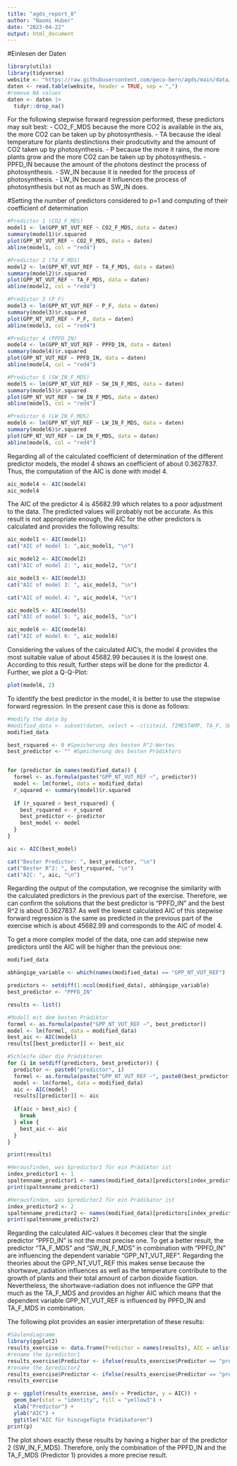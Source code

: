 ```yaml
---
title: "agds_report_8"
author: "Naomi Huber"
date: "2023-04-22"
output: html_document
---
```


#Einlesen der Daten
```r
library(utils)
library(tidyverse)
website <- "https://raw.githubusercontent.com/geco-bern/agds/main/data/df_for_stepwise_regression.csv"
daten <- read.table(website, header = TRUE, sep = ",")
#remove NA values
daten <- daten |>
  tidyr::drop_na()
```


For the following stepwise forward regression performed, these predictors may suit best: 
- CO2_F_MDS because the more CO2 is available in the ais, the more CO2 can be taken up by photosynthesis.
- TA because the ideal temperature for plants destinctions their prodcutivity and the amount of CO2 taken up by photosynthesis.
- P because the more it rains, the more plants grow and the more CO2 can be taken up by photosynthesis.
- PPFD_IN because the amount of the photons destinct the process of photosynthesis.
- SW_IN because it is needed for the process of photosynthesis.
- LW_IN because it influences the process of photosynthesis but not as much as SW_IN does.


#Setting the number of predictors considered to p=1 and computing of their coefficient of determination
```r
#Predictor 1 (CO2_F_MDS)
model1 <- lm(GPP_NT_VUT_REF ~ CO2_F_MDS, data = daten)
summary(model1)$r.squared
plot(GPP_NT_VUT_REF ~ CO2_F_MDS, data = daten)
abline(model1, col = "red4")

#Predictor 2 (TA_F_MDS)
model2 <- lm(GPP_NT_VUT_REF ~ TA_F_MDS, data = daten)
summary(model2)$r.squared
plot(GPP_NT_VUT_REF ~ TA_F_MDS, data = daten)
abline(model2, col = "red4")

#Predictor 3 (P_F)
model3 <- lm(GPP_NT_VUT_REF ~ P_F, data = daten)
summary(model3)$r.squared
plot(GPP_NT_VUT_REF ~ P_F, data = daten)
abline(model3, col = "red4")

#Predictor 4 (PPFD_IN)
model4 <- lm(GPP_NT_VUT_REF ~ PPFD_IN, data = daten)
summary(model4)$r.squared
plot(GPP_NT_VUT_REF ~ PPFD_IN, data = daten)
abline(model4, col = "red4")

#Predictor 5 (SW_IN_F_MDS)
model5 <- lm(GPP_NT_VUT_REF ~ SW_IN_F_MDS, data = daten)
summary(model5)$r.squared
plot(GPP_NT_VUT_REF ~ SW_IN_F_MDS, data = daten)
abline(model5, col = "red4")

#Predictor 6 (LW_IN_F_MDS)
model6 <- lm(GPP_NT_VUT_REF ~ LW_IN_F_MDS, data = daten)
summary(model6)$r.squared
plot(GPP_NT_VUT_REF ~ LW_IN_F_MDS, data = daten)
abline(model6, col = "red4")
```


Regarding all of the calculated coefficient of determination of the different predictor models, the model 4 shows an coefficient of about 0.3627837. Thus, the computation of the AIC is done with model 4.

```r
aic_model4 <- AIC(model4)
aic_model4
```

The AIC of the predictor 4 is 45682.99 which relates to a poor adjustment to the data. The predicted values will probably not be accurate. As this result is not appropriate enough, the AIC for the other predictors is calculated and provides the following results:

```r
aic_model1 <- AIC(model1)
cat("AIC of model 1: ",aic_model1, "\n")

aic_model2 <- AIC(model2)
cat("AIC of model 2: ", aic_model2, "\n")

aic_model3 <- AIC(model3)
cat("AIC of model 3: ", aic_model3, "\n")

cat("AIC of model 4: ", aic_model4, "\n")

aic_model5 <- AIC(model5)
cat("AIC of model 5: ", aic_model5, "\n")

aic_model6 <- AIC(model6)
cat("AIC of model 6: ", aic_model6)
```

Considering the values of the calculated AIC's, the model 4 provides the most suitable value of about 45682.99 becauses it is the lowest one. According to this result, further steps will be done for the predictor 4. Further, we plot a Q-Q-Plot:

```r
plot(model6, 2)
```


To identify the best predictor in the model, it is better to use the stepwise forward regression. In the present case this is done as follows:

```r
#modify the data by 
#modified_data <- subset(daten, select = -c(siteid, TIMESTAMP, TA_F, SW_IN_F, LW_IN_F, VPD_F, PA_F, P_F, WS_F))
modified_data

best_rsquared <- 0 #Speicherung des besten R^2-Wertes
best_predictor <- "" #Speicherung des besten Prädiktors


for (predictor in names(modified_data)) {
  formel <- as.formula(paste("GPP_NT_VUT_REF ~", predictor))
  model <- lm(formel, data = modified_data)
  r_squared <- summary(model)$r.squared
  
  if (r_squared > best_rsquared) {
    best_rsquared <- r_squared
    best_predictor <- predictor
    best_model <- model
  }
}

aic <- AIC(best_model)

cat("Bester Predictor: ", best_predictor, "\n")
cat("Bester R^2: ", best_rsquared, "\n")
cat("AIC: ", aic, "\n")

```

Regarding the output of the computation, we recognise the similarity with the calculated predictors in the previous part of the exercise. Therefore, we can confirm the solutions that the best predictor is "PPFD_IN" and the best R^2 is about 0.3627837. As well the lowest calculated AIC of this stepwise forward regression is the same as predicted in the previous part of the exercise which is about 45682.99 and corresponds to the AIC of model 4.

To get a more complex model of the data, one can add stepwise new predictors until the AIC will be higher than the previous one:

```r
modified_data

abhängige_variable <- which(names(modified_data) == "GPP_NT_VUT_REF")

predictors <- setdiff(1:ncol(modified_data), abhängige_variable)
best_predictor <- "PPFD_IN"

results <- list()

#Modell mit dem besten Prädiktor
formel <- as.formula(paste("GPP_NT_VUT_REF ~", best_predictor))
model <- lm(formel, data = modified_data)
best_aic <- AIC(model)
results[[best_predictor]] <- best_aic

#Schleife über die Prädiktoren
for (i in setdiff(predictors, best_predictor)) {
  predictor <- paste0("predictor", i)
  formel <- as.formula(paste("GPP_NT_VUT_REF ~", paste0(best_predictor, "+", names(modified_data)[i]), collapse = ""))
  model <- lm(formel, data = modified_data)
  aic <- AIC(model)
  results[[predictor]] <- aic
  
  if(aic > best_aic) {
    break
  } else {
    best_aic <- aic
  }
}

print(results)

#Herausfinden, was $predictor1 für ein Prädiktor ist
index_predictor1 <- 1
spaltenname_predictor1 <- names(modified_data)[predictors[index_predictor1]]
print(spaltenname_predictor1)

#Herausfinden, was $predictor2 für ein Prädikator ist
index_predictor2 <- 2
spaltenname_predictor2 <- names(modified_data)[predictors[index_predictor2]]
print(spaltenname_predictor2)

```
Regarding the calculated AIC-values it becomes clear that the single predictor "PPFD_IN" is not the most precise one. To get a better result, the predictor "TA_F_MDS" and "SW_IN_F_MDS" in combination with "PPFD_IN" are influencing the dependent variable "GPP_NT_VUT_REF". Regarding the theories about the GPP_NT_VUT_REF this makes sense because the shortwave_radiation influences as well as the temperature contribute to the growth of plants and their total amount of carbon dioxide fixation. Nevertheless, the shortwave-radiation does not influence the GPP that much as the TA_F_MDS and provides an higher AIC which means that the dependent variable GPP_NT_VUT_REF is influenced by PPFD_IN and TA_F_MDS in combination.

The following plot provides an easier interpretation of these results:
```r
#Säulendiagramm
library(ggplot2)
results_exercise <- data.frame(Predictor = names(results), AIC = unlist(results))
#rename the $predictor1
results_exercise$Predictor <- ifelse(results_exercise$Predictor == "predictor1", "TA_F_MDS (Predictor 1)", results_exercise$Predictor)
#rename the $predictor2
results_exercise$Predictor <- ifelse(results_exercise$Predictor == "predictor2", "SW_IN_F_MDS (Predictor 2)", results_exercise$Predictor)
results_exercise

p <- ggplot(results_exercise, aes(x = Predictor, y = AIC)) +
  geom_bar(stat = "identity", fill = "yellow3") +
  xlab("Predictor") +
  ylab("AIC") +
  ggtitle("AIC für hinzugefügte Prädikatoren")
print(p)

```
The plot shows exactly these results by having a higher bar of the predictor 2 (SW_IN_F_MDS). Therefore, only the combination of the PPFD_IN and the TA_F_MDS (Predictor 1) provides a more precise result.

